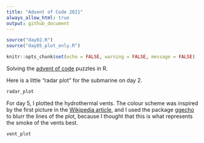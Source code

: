```yaml
---
title: "Advent of Code 2021"
always_allow_html: true
output: github_document
---
```


```r
source("day02.R")
source("day05_plot_only.R")

knitr::opts_chunk$set(echo = FALSE, warning = FALSE, message = FALSE)
```

Solving the [advent of code](https://adventofcode.com/) puzzles in R.

Here is a little "radar plot" for the submarine on day 2.

```r
radar_plot
```

For day 5, I plotted the hydrothermal vents.
The colour scheme was inspired by the first picture in the [Wikipedia article](https://en.wikipedia.org/wiki/Hydrothermal_vent#/media/File:Champagne_vent_white_smokers.jpg), and I used the package [ggecho](https://coolbutuseless.github.io/2019/03/22/ggecho-an-experimental-ggplot-stat-for-blurring-elements/) to blurr the lines of the plot, because I thought that this is what represents the smoke of the vents best.

```r
vent_plot
```
